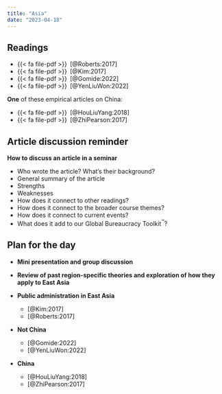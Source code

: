 ```yaml
---
title: "Asia"
date: "2023-04-18"
---
```


## Readings

- {{< fa file-pdf >}}&ensp;[@Roberts:2017]
- {{< fa file-pdf >}}&ensp;[@Kim:2017]
- {{< fa file-pdf >}}&ensp;[@Gomide:2022]
- {{< fa file-pdf >}}&ensp;[@YenLiuWon:2022]

**One** of these empirical articles on China:

- {{< fa file-pdf >}}&ensp;[@HouLiuYang:2018]
- {{< fa file-pdf >}}&ensp;[@ZhiPearson:2017]


## Article discussion reminder

**How to discuss an article in a seminar**

- Who wrote the article? What’s their background?
- General summary of the article
- Strengths
- Weaknesses
- How does it connect to other readings?
- How does it connect to the broader course themes?
- How does it connect to current events?
- What does it add to our Global Bureaucracy Toolkit^™^?


## Plan for the day

- **Mini presentation and group discussion**

- **Review of past region-specific theories and exploration of how they apply to East Asia**

- **Public administration in East Asia**

  - [@Kim:2017]
  - [@Roberts:2017]

- **Not China**

  - [@Gomide:2022]
  - [@YenLiuWon:2022]

- **China**

  - [@HouLiuYang:2018]
  - [@ZhiPearson:2017]

